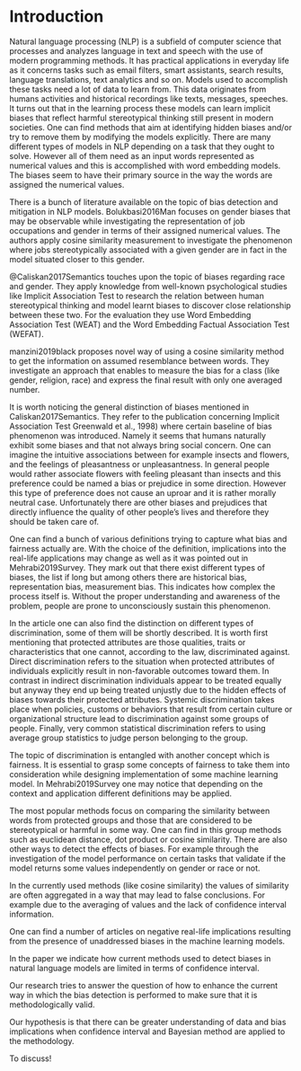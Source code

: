 # Introduction

<!--### Articles:

  1. "Are We Consistently Biased? Multidimensional Analysis of Biases in Distributional Word Vectors"
  https://www.aclweb.org/anthology/S19-1010.pdf 

  2. Proving the harmfullness of biases in models 
[source https://poseidon01.ssrn.com/delivery.php?ID=004020091089126117028081015085009075120015077012021005105005104113074127101113104030041107053119007034112081087110119071025006053026022082043000071011123067077124004027040024008122116091025075126111098104007096110113089007070120009111119015084097017092&EXT=pdf&INDEX=TRUE]

  3. Summary what causes bias short article
  [source https://kawine.github.io/blog/nlp/2019/09/23/bias.html]-->

<!-- Men Also Like Shopping: Reducing Gender Bias Amplification using Corpus-level Constraint -->
<!-- Bias in Bios: A Case Study of Semantic Representation Bias in a High-Stakes Setting -->

<!-- !bibliografia paperdraft; jabref
4.pomysly na czwarty rozdzial - podsumowanie; 
jak mierzyc bias za pomoca jednej liczby?
IAT - test psychologiczny -->

<!-- 
    1.state the general topic and give some background
    2.provide a review of the literature related to the topic
    3.define the terms and scope of the topic
    4.outline the current situation
    5.evaluate the current situation (advantages/ disadvantages) and identify the gap
    6.identify the importance of the proposed research
    7.state the research problem/ questions
    8.state the research aims and/or research objectives
    9.state the hypotheses
    10.outline the order of information in the thesis
    11.outline the methodology
-->


\textbf{state the general topic and give some background}

Natural language processing (NLP) is a subfield of computer science that processes and analyzes language in text and speech 
with the use of modern programming methods. It has practical applications in everyday life as it concerns tasks such as email filters,
smart assistants, search results, language translations, text analytics and so on. Models used to accomplish these tasks need a lot of
data to learn from. This data originates from humans activities and historical recordings like texts, messages, speeches. It turns out
that in the learning process these models can learn implicit biases that reflect harmful stereotypical thinking still present in modern societies. One can find methods that aim at identifying hidden biases and/or try to remove them by modifying the models explicitly. 
There are many different types of models in NLP depending on a task that they ought to solve. However all of them need as an input words represented as numerical values and this is accomplished with word embedding models. The biases seem to have their primary source
in the way the words are assigned the numerical values.
\newline

\textbf{review of the literature related to the topic}

There is a bunch of literature available on the topic of bias detection and mitigation in NLP models. Bolukbasi2016Man focuses on gender
biases that may be observable while investigating the representation of job occupations and gender in terms of their assigned numerical
values. The authors apply cosine similarity measurement to investigate the phenomenon where jobs stereotypically associated with a given
gender are in fact in the model situated closer to this gender. 

@Caliskan2017Semantics touches upon the topic of biases regarding race and gender. They apply knowledge from well-known psychological studies like Implicit Association Test to research the relation between human stereotypical thinking and model learnt biases to
discover close relationship between these two. For the evaluation they use Word Embedding Association Test (WEAT) and the Word Embedding Factual Association Test (WEFAT). 

manzini2019black proposes novel way of using a cosine similarity method to get the information on assumed resemblance between words. They investigate 
an approach that enables to measure the bias for a class (like gender, religion, race) and express the final result with only one averaged number.
\newline

<!-- Nissim2019Fair -->


\textbf{define the terms and scope of the topic}

It is worth noticing the general distinction of biases mentioned in Caliskan2017Semantics. They refer to the publication concerning Implicit Association
Test Greenwald et al., 1998) where certain baseline of bias phenomenon was introduced. Namely it seems that humans naturally exhibit some biases and
that not always bring social concern. One can imagine the intuitive associations between for example insects and flowers, and the feelings of pleasantness or unpleasantness. In general people would rather associate flowers with feeling pleasant than insects and this preference could be named a bias or
prejudice in some direction. However this type of preference does not cause an uproar and it is rather morally neutral case. Unfortunately there are other
biases and prejudices that directly influence the quality of other people's lives and therefore they should be taken care of. 

One can find a bunch of various definitions trying to capture what bias and fairness actually are. With the choice of the definition, implications into the real-life applications may change as well as it was pointed out in Mehrabi2019Survey. They mark out that there exist different types of biases, the list if long but among others there are historical bias, representation bias, measurement bias. This indicates how complex the process itself is. Without the proper understanding and awareness of the problem, people are prone to unconsciously sustain this phenomenon.

In the article one can also find the distinction on different types of discrimination, some of them will be shortly described. It is worth first mentioning that protected attributes are those qualities, traits or characteristics that one cannot, according to the law, discriminated against.
Direct discrimination refers to the situation when protected attributes of individuals explicitly result in non-favorable outcomes toward them. In contrast in indirect discrimination individuals appear to be treated equally but anyway they end up being treated unjustly due to the hidden effects of biases towards their protected attributes. Systemic discrimination takes place when policies, customs or behaviors that result from certain culture or organizational structure lead to discrimination against some groups of people. Finally, very common statistical discrimination refers to using
average group statistics to judge person belonging to the group. 

The topic of discrimination is entangled with another concept which is fairness. It is essential to grasp some concepts of fairness to take them into
consideration while designing implementation of some machine learning model. In Mehrabi2019Survey one may notice that depending on the context and application different definitions may be applied.
\newline


\textbf{outline the current situation}
The most popular methods focus on comparing the similarity between words from protected groups and those that are considered to be stereotypical or harmful in some way. One can find in this group methods such as euclidean distance, dot product or cosine similarity. There are also other ways to detect the effects of biases. For example through the investigation of the model performance on certain tasks that validate if the model returns some values 
independently on gender or race or not. 
\newline

\textbf{evaluate the current situation (advantages/ disadvantages) and identify the gap}

In the currently used methods (like cosine similarity) the values of similarity are often aggregated in a way that may lead to false conclusions. For 
example due to the averaging of values and the lack of confidence interval information. 
\newline

\textbf{identify the importance of the proposed research}
One can find a number of articles on negative real-life implications resulting from the presence of unaddressed biases in the machine learning models.
\newline


\textbf{state the research problem/ questions}

In the paper we indicate how current methods used to detect biases in natural language models are limited in terms of confidence interval.
\newline

\textbf{state the research aims and/or research objectives}

Our research tries to answer the question of how to enhance the current way in which the bias detection is performed to make sure that it is
methodologically valid.
\newline

\textbf{state the hypotheses}

Our hypothesis is that there can be greater understanding of data and bias implications when confidence interval and Bayesian method are applied to the
methodology.
\newline
<!-- \textbf{outline the order of information in the thesis} -->

\textbf{outline the methodology}

To discuss!





